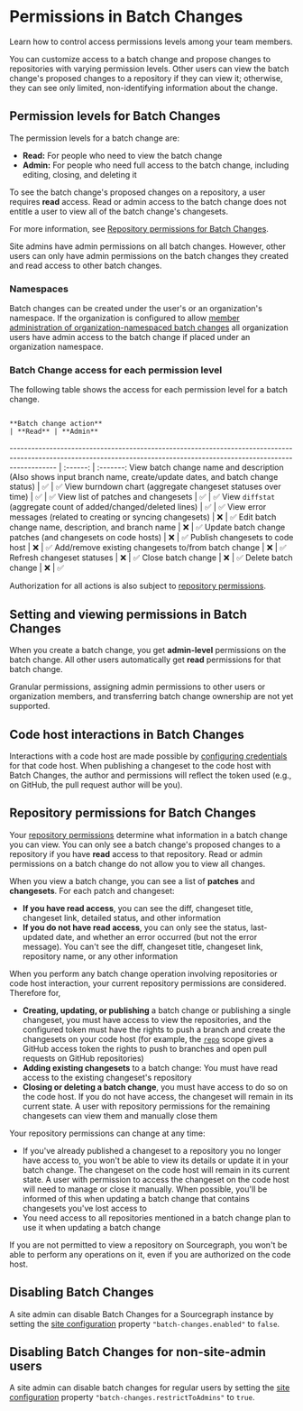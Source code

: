 # Permissions in Batch Changes

<p className="subtitle">Learn how to control access permissions levels among your team members.</p>

You can customize access to a batch change and propose changes to repositories with varying permission levels. Other users can view the batch change's proposed changes to a repository if they can view it; otherwise, they can see only limited, non-identifying information about the change.

## Permission levels for Batch Changes

The permission levels for a batch change are:

- **Read:** For people who need to view the batch change
- **Admin:** For people who need full access to the batch change, including editing, closing, and deleting it

To see the batch change's proposed changes on a repository, a user requires **read** access. Read or admin access to the batch change does not entitle a user to view all of the batch change's changesets.

<Callout type="info">For more information, see [Repository permissions for Batch Changes](#repository-permissions-for-batch-changes).</Callout>

Site admins have admin permissions on all batch changes. However, other users can only have admin permissions on the batch changes they created and read access to other batch changes.

### Namespaces

Batch changes can be created under the user's or an organization's namespace. If the organization is configured to allow [member administration of organization-namespaced batch changes](admin/config/batch_changes#enable-organization-members-to-administer) all organization users have admin access to the batch change if placed under an organization namespace.

### Batch Change access for each permission level

The following table shows the access for each permission level for a batch change.

                                                                         **Batch change action**                                                                          | **Read** | **Admin**
------------------------------------------------------------------------------------------------------------------------------------------------------------------------- | :------: | :-------:
View batch change name and description<br/>(Also shows input branch name, create/update dates, and batch change status) |    ✅     |     ✅
View burndown chart (aggregate changeset statuses over time)                                                                                                              |    ✅     |     ✅
View list of patches and changesets                                                                                                                                       |    ✅     |     ✅
View `diffstat` (aggregate count of added/changed/deleted lines)                                                                                                            |    ✅     |     ✅
View error messages (related to creating or syncing changesets)                                                                                                           |     ❌     |     ✅
Edit batch change name, description, and branch name                                                                                                                      |   ❌       |     ✅
Update batch change patches (and changesets on code hosts)                                                                                                                |    ❌      |     ✅
Publish changesets to code host                                                                                                                                           |     ❌     |     ✅
Add/remove existing changesets to/from batch change                                                                                                                       |    ❌      |     ✅
Refresh changeset statuses                                                                                                                                                |     ❌     |     ✅
Close batch change                                                                                                                                                        |    ❌      |     ✅
Delete batch change                                                                                                                                                       |     ❌     |     ✅

<Callout type="note">Authorization for all actions is also subject to [repository permissions](#repository-permissions-for-batch-changes).</Callout>

## Setting and viewing permissions in Batch Changes

When you create a batch change, you get **admin-level** permissions on the batch change. All other users automatically get **read** permissions for that batch change.

Granular permissions, assigning admin permissions to other users or organization members, and transferring batch change ownership are not yet supported.

## Code host interactions in Batch Changes

Interactions with a code host are made possible by [configuring credentials](/batch-changes/configuring-credentials) for that code host. When publishing a changeset to the code host with Batch Changes, the author and permissions will reflect the token used (e.g., on GitHub, the pull request author will be you).

## Repository permissions for Batch Changes

Your [repository permissions](/admin/permissions/) determine what information in a batch change you can view. You can only see a batch change's proposed changes to a repository if you have **read** access to that repository. Read or admin permissions on a batch change do not allow you to view all changes.

When you view a batch change, you can see a list of **patches** and **changesets**. For each patch and changeset:

- **If you have read access**, you can see the diff, changeset title, changeset link, detailed status, and other information
- **If you do not have read access**, you can only see the status, last-updated date, and whether an error occurred (but not the error message). You can't see the diff, changeset title, changeset link, repository name, or any other information

When you perform any batch change operation involving repositories or code host interaction, your current repository permissions are considered. Therefore for,

- **Creating, updating, or publishing** a batch change or publishing a single changeset, you must have access to view the repositories, and the configured token must have the rights to push a branch and create the changesets on your code host (for example, the [```repo```](https://docs.github.com/en/developers/apps/building-oauth-apps/scopes-for-oauth-apps#available-scopes) scope gives a GitHub access token the rights to push to branches and open pull requests on GitHub repositories)
- **Adding existing changesets** to a batch change: You must have read access to the existing changeset's repository
- **Closing or deleting a batch change**, you must have access to do so on the code host. If you do not have access, the changeset will remain in its current state. A user with repository permissions for the remaining changesets can view them and manually close them

Your repository permissions can change at any time:

- If you've already published a changeset to a repository you no longer have access to, you won't be able to view its details or update it in your batch change. The changeset on the code host will remain in its current state. A user with permission to access the changeset on the code host will need to manage or close it manually. When possible, you'll be informed of this when updating a batch change that contains changesets you've lost access to
- You need access to all repositories mentioned in a batch change plan to use it when updating a batch change

If you are not permitted to view a repository on Sourcegraph, you won't be able to perform any operations on it, even if you are authorized on the code host.

## Disabling Batch Changes

A site admin can disable Batch Changes for a Sourcegraph instance by setting the [site configuration](/admin/config/site_config) property `"batch-changes.enabled"` to `false`.

## Disabling Batch Changes for non-site-admin users

A site admin can disable batch changes for regular users by setting the [site configuration](/admin/config/site_config) property `"batch-changes.restrictToAdmins"` to `true`.
